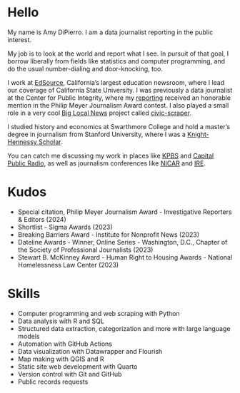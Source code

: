 # Hello

My name is Amy DiPierro. I am a data journalist reporting in the public interest.

My job is to look at the world and report what I see. In pursuit of that goal, I borrow liberally from fields like statistics and computer programming, and do the usual number-dialing and door-knocking, too.

I work at [EdSource](https://edsource.org/author/adipierro), California's largest education newsroom, where I lead our coverage of California State University. I was previously a data journalist at the Center for Public Integrity, where my [reporting](https://hechingerreport.org/hidden-toll-thousands-of-schools-fail-to-count-homeless-students/) received an honorable mention in the Philip Meyer Journalism Award contest. I also played a small role in a very cool [Big Local News](https://biglocalnews.org/#/login) project called [civic-scraper](https://github.com/biglocalnews/civic-scraper).

I studied history and economics at Swarthmore College and hold a master's degree in journalism from Stanford University, where I was a [Knight-Hennessy Scholar](https://knight-hennessy.stanford.edu/people/amy-dipierro).

You can catch me discussing my work in places like [KPBS](https://www.kpbs.org/podcasts/kpbs-roundtable/csu-uc-schools-establish-new-encampment-and-protest-rules) and [Capital Public Radio](https://www.capradio.org/news/insight/2025/04/10/student-visa-terminations-sac-state-football-spring-game-sierra-poetry-festival/), as well as journalism conferences like [NICAR](https://www.ire.org/training/conferences/nicar-2025/) and [IRE](https://www.ire.org/training/conferences/ire-2024/).

# Kudos

* Special citation, Philip Meyer Journalism Award - Investigative Reporters & Editors (2024)
* Shortlist - Sigma Awards (2023)
* Breaking Barriers Award - Institute for Nonprofit News (2023)
* Dateline Awards - Winner, Online Series - Washington, D.C., Chapter of the Society of Professional Journalists (2023)
* Stewart B. McKinney Award - Human Right to Housing Awards - National Homelessness Law Center (2023)

# Skills

* Computer programming and web scraping with Python
* Data analysis with R and SQL
* Structured data extraction, categorization and more with large language models 
* Automation with GitHub Actions
* Data visualization with Datawrapper and Flourish
* Map making with QGIS and R
* Static site web development with Quarto
* Version control with Git and GitHub
* Public records requests
